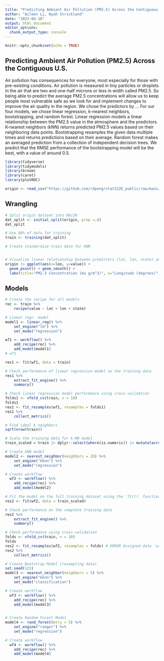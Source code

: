 ```yaml
---
title: "Predicting Ambient Air Pollution (PM2.5) Across the Contiguous U.S."
author: "Aileen Li, Nyah Strickland"
date: "2023-04-18"
output: html_document
editor_options: 
  chunk_output_type: console
---
```


```r
knitr::opts_chunk$set(echo = TRUE)
```
## Predicting Ambient Air Pollution (PM2.5) Across the Contiguous U.S.

  Air pollution has consequences for everyone, most especially for those with pre-existing conditions. Air pollution is measured in tiny particles or droplets in the air that are two and one-half microns or less in width called PM2.5. So being able to predict the average PM2.5 concentrations will allow us to keep people most vulnerable safe as we look for and implement changes to improve the air quality in the region.
We chose the predictors by …
For our four models, we chose linear regression, k-nearest neighbors, bootstrapping, and random forest. Linear regression models a linear relationship between the PM2.5 value in the atmosphere and the predictors. K-nearest neighbors (kNN) returns predicted PM2.5 values based on their neighboring data points. Bootstrapping resamples the given data multiple times and returns predictions based on their average. Random forest makes an averaged prediction from a collection of independent decision trees. We predict that the RMSE performance of the bootstrapping model will be the best, with a value of around 0.5.

```r
library(tidyverse)
library(tidymodels)
library(broom)
library(caret)
library(plotROC)

origin <- read_csv("https://github.com/rdpeng/stat322E_public/raw/main/data/pm25_data.csv.gz")
```

## Wrangling
```r
# Split origin dataset into 80/20
dat_split <- initial_split(origin, prop =.8)
dat_split

# Use 80% of data for training 
train <- training(dat_split)

# Create standardize train data for kNN


# Visualize linear relationship between predictors (lat, lon, state) and value
origin |> ggplot(aes(x=lon, y=value)) + 
  geom_point() + geom_smooth() + 
  labs(title="PM2.5 Concentration (mu g/m^3)", x="Longitude (degrees)", y="PM2.5")

```

## Models 
```r
# Create the recipe for all models
rec <- train %>% 
    recipe(value ~ lat + lon + state) 

# Linear regr. model
model1 <- linear_reg() %>% 
    set_engine("lm") %>% 
    set_mode("regression")

wf1 <- workflow() %>% 
    add_recipe(rec) %>% 
    add_model(model1)
# wf1

res1 <- fit(wf1, data = train)

# Check performance of linear regression model on the training data
res1 %>% 
    extract_fit_engine() %>% 
    summary()

# Check linear regression model performance using cross-validation
folds1 <- vfold_cv(train, v = 10)
folds1
res1 <- fit_resamples(wf1, resamples = folds1)
res1 %>% 
    collect_metrics()
```

```r
# Find ideal k neighbors
sqrt(nrow(train))

# Scale the training data for k-NN model
train_scaled = train |> dplyr::select(where(is.numeric)) |> mutate(across(fips:aod, scale)) |> cbind(state=train$state,county=train$county,city=train$city)

# Create kNN model
model2 <- nearest_neighbor(neighbors = 26) %>% 
    set_engine("kknn") %>% 
    set_mode("regression")

# Create workflow
  wf2 <- workflow() %>% 
    add_recipe(rec) %>% 
    add_model(model2)

# Fit the model on the full training dataset using the `fit()` function
res2 <- fit(wf2, data = train_scaled)

# Check performance on the complete training data
res2 %>% 
    extract_fit_engine() %>% 
    summary()

# Check performance using cross-validation
folds <- vfold_cv(train, v = 10)
folds
res2 <- fit_resamples(wf2, resamples = folds) # ERROR Assigned data `orig_rows` must be compatible with existing data.
res2 %>% 
    collect_metrics()
```

```r
# Create Bootstrap Model (resampling data)
set.seed(123)
model3 <- nearest_neighbor(neighbors = 5) %>% 
    set_engine("kknn") %>% 
    set_mode("classification")

# Create workflow
  wf3 <- workflow() %>% 
    add_recipe(rec) %>% 
    add_model(model3)
    
```

```r
# Create Random Forest Model
model4 <- rand_forest(mtry = 5) %>% 
    set_engine("ranger") %>% 
    set_mode("regression")

# Create workflow
  wf4 <- workflow() %>% 
    add_recipe(rec) %>% 
    add_model(model4)

```





